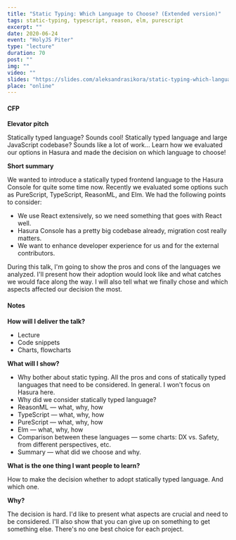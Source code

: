 ```yaml
---
title: "Static Typing: Which Language to Choose? (Extended version)"
tags: static-typing, typescript, reason, elm, purescript
excerpt: ""
date: 2020-06-24
event: "HolyJS Piter"
type: "lecture"
duration: 70
post: ""
img: ""
video: ""
slides: "https://slides.com/aleksandrasikora/static-typing-which-language-to-choose"
place: "online"
---
```


#### CFP

**Elevator pitch**

Statically typed language? Sounds cool! Statically typed language and large
JavaScript codebase? Sounds like a lot of work... Learn how we evaluated our
options in Hasura and made the decision on which language to choose!

**Short summary**

We wanted to introduce a statically typed frontend language to the Hasura
Console for quite some time now. Recently we evaluated some options such as
PureScript, TypeScript, ReasonML, and Elm. We had the following points to
consider:

- We use React extensively, so we need something that goes with React well.
- Hasura Console has a pretty big codebase already, migration cost really
  matters.
- We want to enhance developer experience for us and for the external
  contributors.

During this talk, I'm going to show the pros and cons of the languages we
analyzed. I'll present how their adoption would look like and what catches we
would face along the way. I will also tell what we finally chose and which
aspects affected our decision the most.

#### Notes

**How will I deliver the talk?**

- Lecture
- Code snippets
- Charts, flowcharts

**What will I show?**

- Why bother about static typing. All the pros and cons of statically typed
  languages that need to be considered. In general. I won't focus on Hasura
  here.
- Why did we consider statically typed language?
- ReasonML — what, why, how
- TypeScript — what, why, how
- PureScript — what, why, how
- Elm — what, why, how
- Comparison between these languages — some charts: DX vs. Safety, from
  different perspectives, etc.
- Summary — what did we choose and why.

**What is the one thing I want people to learn?**

How to make the decision whether to adopt statically typed language. And which
one.

**Why?**

The decision is hard. I'd like to present what aspects are crucial and need to
be considered. I'll also show that you can give up on something to get something
else. There's no one best choice for each project.
